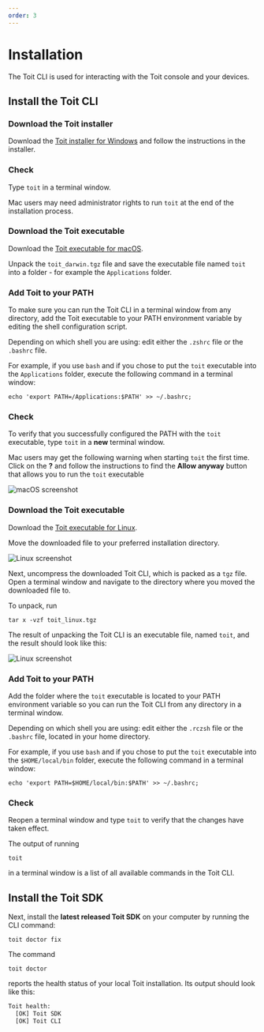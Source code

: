 ```yaml
---
order: 3
---
```



# Installation

The Toit CLI is used for interacting with the Toit console and your devices.

## Install the Toit CLI

<Tabs>
<Tab label="Install on Windows">

### Download the Toit installer

Download the
[Toit installer for Windows](https://archive.toit.io/cli/latest/windows/installer)
and follow the instructions in the installer.

### Check

Type `toit` in a terminal window.

</Tab>
<Tab label="Install on macOS">

<Note>

Mac users may need administrator rights to run `toit` at the end of the installation process.

</Note>

### Download the Toit executable

Download the
[Toit executable for macOS](https://archive.toit.io/cli/latest/darwin).

Unpack the `toit_darwin.tgz` file and save the executable file named `toit` into a folder - for example the `Applications` folder.

### Add Toit to your PATH

To make sure you can run the Toit CLI in a terminal window from any directory, add the Toit executable to your PATH environment variable
by editing the shell configuration script.

Depending on which shell you are using: edit either the `.zshrc` file or the `.bashrc` file.

For example, if you use `bash` and if you chose to put the `toit` executable into the `Applications` folder,
execute the following command in a terminal window:

```shell
echo 'export PATH=/Applications:$PATH' >> ~/.bashrc;
```

### Check

To verify that you successfully configured the PATH with the `toit` executable, type `toit` in a **new** terminal window.

<Note>

Mac users may get the following warning when starting `toit` the first time. Click on the **?** and follow the instructions to find the **Allow anyway** button that allows you to run the `toit` executable

<img src={MacWarning} alt="macOS screenshot" />

</Note>

</Tab>
<Tab label="Install on Linux">

### Download the Toit executable

Download the
[Toit executable for Linux](https://archive.toit.io/cli/latest/linux).

Move the downloaded file to your preferred installation directory.

<img src={DownloadsFolder} alt="Linux screenshot" />

Next, uncompress the downloaded Toit CLI, which is packed as a `tgz` file. Open a terminal window and navigate to the directory where you moved the downloaded file to.

To unpack, run

```shell
tar x -vzf toit_linux.tgz
```

The result of unpacking the Toit CLI is an executable file, named `toit`, and the result should look like this:

<img src={Extract} alt="Linux screenshot" />

### Add Toit to your PATH

Add the folder where the `toit` executable is located to your PATH environment variable so you can run the Toit CLI from any directory in a terminal window.

Depending on which shell you are using: edit either the `.rczsh` file or the `.bashrc` file, located in your home directory.

For example, if you use `bash` and if you chose to put the `toit` executable into the `$HOME/local/bin` folder,
execute the following command in a terminal window:

```shell
echo 'export PATH=$HOME/local/bin:$PATH' >> ~/.bashrc;
```

### Check

Reopen a terminal window and type `toit` to verify that the changes have taken effect.

</Tab>
</Tabs>

The output of running

```shell
toit
```

in a terminal window is a list of all available commands in the Toit CLI.

## Install the Toit SDK

Next, install the **latest released Toit SDK** on your computer by running the CLI command:

```shell
toit doctor fix
```

The command

```shell
toit doctor
```

reports the health status of your local Toit installation. Its output should look like this:

```txt
Toit health:
  [OK] Toit SDK
  [OK] Toit CLI
```
